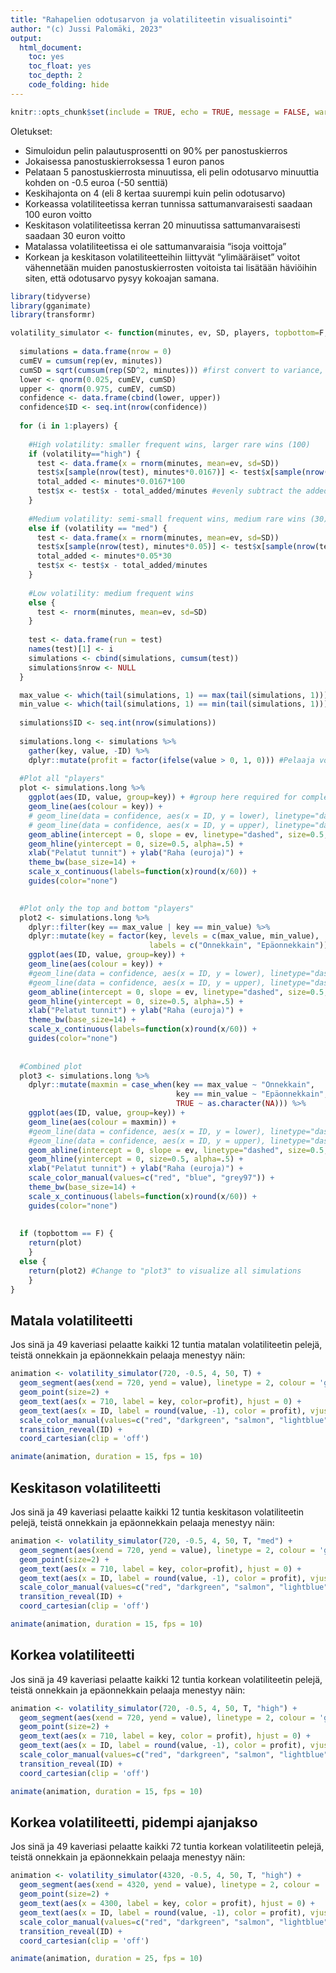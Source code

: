 ```yaml
---
title: "Rahapelien odotusarvon ja volatiliteetin visualisointi"
author: "(c) Jussi Palomäki, 2023"
output:
  html_document:
    toc: yes
    toc_float: yes
    toc_depth: 2
    code_folding: hide
---
```

```r
knitr::opts_chunk$set(include = TRUE, echo = TRUE, message = FALSE, warning = FALSE)
```
Oletukset:

- Simuloidun pelin palautusprosentti on 90% per panostuskierros
- Jokaisessa panostuskierroksessa 1 euron panos
- Pelataan 5 panostuskierrosta minuutissa, eli pelin odotusarvo minuuttia kohden on -0.5 euroa (-50 senttiä)
- Keskihajonta on 4 (eli 8 kertaa suurempi kuin pelin odotusarvo)
- Korkeassa volatiliteetissa kerran tunnissa sattumanvaraisesti saadaan 100 euron voitto
- Keskitason volatiliteetissa kerran 20 minuutissa sattumanvaraisesti saadaan 30 euron voitto
- Matalassa volatiliteetissa ei ole sattumanvaraisia "isoja voittoja"
- Korkean ja keskitason volatiliteetteihin liittyvät "ylimääräiset" voitot vähennetään muiden panostuskierrosten voitoista tai lisätään häviöihin siten, että odotusarvo pysyy kokoajan samana.

```r
library(tidyverse)
library(gganimate)
library(transformr)

volatility_simulator <- function(minutes, ev, SD, players, topbottom=F, volatility="low") {
  
  simulations = data.frame(nrow = 0)
  cumEV = cumsum(rep(ev, minutes))
  cumSD = sqrt(cumsum(rep(SD^2, minutes))) #first convert to variance, then convert the sum back to SD
  lower <- qnorm(0.025, cumEV, cumSD)
  upper <- qnorm(0.975, cumEV, cumSD)
  confidence <- data.frame(cbind(lower, upper))
  confidence$ID <- seq.int(nrow(confidence))
  
  for (i in 1:players) {
    
    #High volatility: smaller frequent wins, larger rare wins (100)
    if (volatility=="high") {
      test <- data.frame(x = rnorm(minutes, mean=ev, sd=SD))
      test$x[sample(nrow(test), minutes*0.0167)] <- test$x[sample(nrow(test), minutes*0.0167)] + 100 #add 100 once every hour (1/60 = 0.0167)
      total_added <- minutes*0.0167*100
      test$x <- test$x - total_added/minutes #evenly subtract the added EV above (i.e. minutes * 0.0167 * 100 euros)
    }
    
    #Medium volatility: semi-small frequent wins, medium rare wins (30)
    else if (volatility == "med") {
      test <- data.frame(x = rnorm(minutes, mean=ev, sd=SD))
      test$x[sample(nrow(test), minutes*0.05)] <- test$x[sample(nrow(test), minutes*0.05)] + 30 #add 30 once every 20 minutes (1/20 = 0.05)
      total_added <- minutes*0.05*30
      test$x <- test$x - total_added/minutes
    }
    
    #Low volatility: medium frequent wins
    else {
      test <- rnorm(minutes, mean=ev, sd=SD)
    }
    
    test <- data.frame(run = test)
    names(test)[1] <- i
    simulations <- cbind(simulations, cumsum(test))
    simulations$nrow <- NULL
  }

  max_value <- which(tail(simulations, 1) == max(tail(simulations, 1))) #Among the last row, which column has the highest value
  min_value <- which(tail(simulations, 1) == min(tail(simulations, 1))) #Among the last row, which column has the lowest value
  
  simulations$ID <- seq.int(nrow(simulations))
  
  simulations.long <- simulations %>% 
    gather(key, value, -ID) %>%
    dplyr::mutate(profit = factor(ifelse(value > 0, 1, 0))) #Pelaaja voitolla vs. ei
  
  #Plot all "players"
  plot <- simulations.long %>%
    ggplot(aes(ID, value, group=key)) + #group here required for complex animation
    geom_line(aes(colour = key)) +
    # geom_line(data = confidence, aes(x = ID, y = lower), linetype="dashed", color="black", size=0.5, inherit.aes=F) +
    # geom_line(data = confidence, aes(x = ID, y = upper), linetype="dashed", color="black", size=0.5, inherit.aes=F) +
    geom_abline(intercept = 0, slope = ev, linetype="dashed", size=0.5, color="red", alpha=.5) +
    geom_hline(yintercept = 0, size=0.5, alpha=.5) +
    xlab("Pelatut tunnit") + ylab("Raha (euroja)") +
    theme_bw(base_size=14) +
    scale_x_continuous(labels=function(x)round(x/60)) +
    guides(color="none")

  
  #Plot only the top and bottom "players"
  plot2 <- simulations.long %>%
    dplyr::filter(key == max_value | key == min_value) %>%
    dplyr::mutate(key = factor(key, levels = c(max_value, min_value),
                               labels = c("Onnekkain", "Epäonnekkain"))) %>%
    ggplot(aes(ID, value, group=key)) +
    geom_line(aes(colour = key)) +
    #geom_line(data = confidence, aes(x = ID, y = lower), linetype="dashed", color="black", size=0.5, inherit.aes=F) +
    #geom_line(data = confidence, aes(x = ID, y = upper), linetype="dashed", color="black", size=0.5, inherit.aes=F) +
    geom_abline(intercept = 0, slope = ev, linetype="dashed", size=0.5, color="red", alpha=.5) +
    geom_hline(yintercept = 0, size=0.5, alpha=.5) +
    xlab("Pelatut tunnit") + ylab("Raha (euroja)") +
    theme_bw(base_size=14) +
    scale_x_continuous(labels=function(x)round(x/60)) +
    guides(color="none")
  
  
  #Combined plot
  plot3 <- simulations.long %>%
    dplyr::mutate(maxmin = case_when(key == max_value ~ "Onnekkain",
                                     key == min_value ~ "Epäonnekkain",
                                     TRUE ~ as.character(NA))) %>%
    ggplot(aes(ID, value, group=key)) +
    geom_line(aes(colour = maxmin)) +
    #geom_line(data = confidence, aes(x = ID, y = lower), linetype="dashed", color="black", size=0.5, inherit.aes=F) +
    #geom_line(data = confidence, aes(x = ID, y = upper), linetype="dashed", color="black", size=0.5, inherit.aes=F) +
    geom_abline(intercept = 0, slope = ev, linetype="dashed", size=0.5, color="red", alpha=.5) +
    geom_hline(yintercept = 0, size=0.5, alpha=.5) +
    xlab("Pelatut tunnit") + ylab("Raha (euroja)") +
    scale_color_manual(values=c("red", "blue", "grey97")) +
    theme_bw(base_size=14) +
    scale_x_continuous(labels=function(x)round(x/60)) +
    guides(color="none")
    
  
  if (topbottom == F) {
    return(plot) 
    } 
  else {
    return(plot2) #Change to "plot3" to visualize all simulations
    }
}
```

## Matala volatiliteetti

Jos sinä ja 49 kaveriasi pelaatte kaikki 12 tuntia matalan volatiliteetin pelejä, teistä onnekkain ja epäonnekkain pelaaja menestyy näin:
```r
animation <- volatility_simulator(720, -0.5, 4, 50, T) + 
  geom_segment(aes(xend = 720, yend = value), linetype = 2, colour = 'grey') + 
  geom_point(size=2) +
  geom_text(aes(x = 710, label = key, color=profit), hjust = 0) +
  geom_text(aes(x = ID, label = round(value, -1), color = profit), vjust=2) +
  scale_color_manual(values=c("red", "darkgreen", "salmon", "lightblue")) +
  transition_reveal(ID) +
  coord_cartesian(clip = 'off')

animate(animation, duration = 15, fps = 10)
```

## Keskitason volatiliteetti

Jos sinä ja 49 kaveriasi pelaatte kaikki 12 tuntia keskitason volatiliteetin pelejä, teistä onnekkain ja epäonnekkain pelaaja menestyy näin:
```r
animation <- volatility_simulator(720, -0.5, 4, 50, T, "med") + 
  geom_segment(aes(xend = 720, yend = value), linetype = 2, colour = 'grey') + 
  geom_point(size=2) +
  geom_text(aes(x = 710, label = key, color=profit), hjust = 0) +
  geom_text(aes(x = ID, label = round(value, -1), color = profit), vjust=2) +
  scale_color_manual(values=c("red", "darkgreen", "salmon", "lightblue")) +
  transition_reveal(ID) +
  coord_cartesian(clip = 'off')

animate(animation, duration = 15, fps = 10)
```

## Korkea volatiliteetti

Jos sinä ja 49 kaveriasi pelaatte kaikki 12 tuntia korkean volatiliteetin pelejä, teistä onnekkain ja epäonnekkain pelaaja menestyy näin:
```r
animation <- volatility_simulator(720, -0.5, 4, 50, T, "high") + 
  geom_segment(aes(xend = 720, yend = value), linetype = 2, colour = 'grey') + 
  geom_point(size=2) +
  geom_text(aes(x = 710, label = key, color = profit), hjust = 0) +
  geom_text(aes(x = ID, label = round(value, -1), color = profit), vjust=2) +
  scale_color_manual(values=c("red", "darkgreen", "salmon", "lightblue")) +
  transition_reveal(ID) +
  coord_cartesian(clip = 'off')

animate(animation, duration = 15, fps = 10)
```

## Korkea volatiliteetti, pidempi ajanjakso

Jos sinä ja 49 kaveriasi pelaatte kaikki 72 tuntia korkean volatiliteetin pelejä, teistä onnekkain ja epäonnekkain pelaaja menestyy näin:
```r
animation <- volatility_simulator(4320, -0.5, 4, 50, T, "high") + 
  geom_segment(aes(xend = 4320, yend = value), linetype = 2, colour = 'grey') + 
  geom_point(size=2) +
  geom_text(aes(x = 4300, label = key, color = profit), hjust = 0) +
  geom_text(aes(x = ID, label = round(value, -1), color = profit), vjust=2) +
  scale_color_manual(values=c("red", "darkgreen", "salmon", "lightblue")) +
  transition_reveal(ID) +
  coord_cartesian(clip = 'off')

animate(animation, duration = 25, fps = 10)
```
